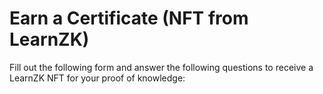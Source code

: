# Earn a Certificate (NFT from LearnZK)

Fill out the following form and answer the following questions to receive a LearnZK NFT for your proof of knowledge: